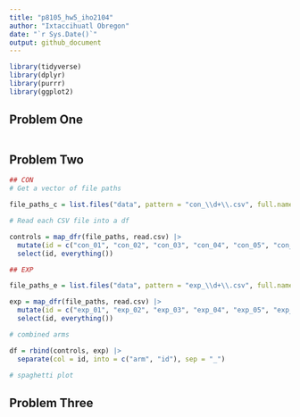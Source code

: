 ```yaml
---
title: "p8105_hw5_iho2104"
author: "Ixtaccihuatl Obregon"
date: "`r Sys.Date()`"
output: github_document
---
```


```r
library(tidyverse)
library(dplyr)
library(purrr)
library(ggplot2)
```

## Problem One

```r

```

## Problem Two

```r
## CON
# Get a vector of file paths

file_paths_c = list.files("data", pattern = "con_\\d+\\.csv", full.names = TRUE)

# Read each CSV file into a df

controls = map_dfr(file_paths, read.csv) |> 
  mutate(id = c("con_01", "con_02", "con_03", "con_04", "con_05", "con_06", "con_07", "con_08", "con_09", "con_10" )) |> 
  select(id, everything()) 

## EXP

file_paths_e = list.files("data", pattern = "exp_\\d+\\.csv", full.names = TRUE)

exp = map_dfr(file_paths, read.csv) |> 
  mutate(id = c("exp_01", "exp_02", "exp_03", "exp_04", "exp_05", "exp_06", "exp_07", "exp_08", "exp_09", "exp_10" )) |> 
  select(id, everything()) 

# combined arms 

df = rbind(controls, exp) |> 
  separate(col = id, into = c("arm", "id"), sep = "_")

# spaghetti plot 

```

## Problem Three

```r

```
